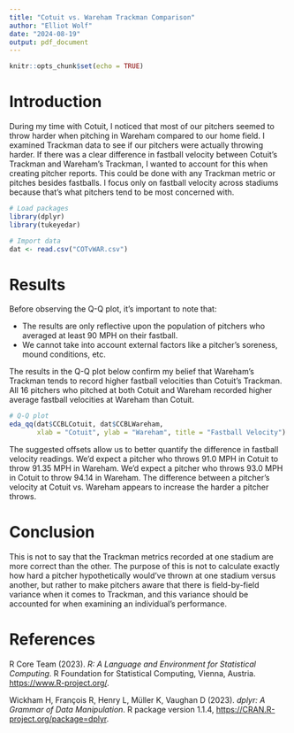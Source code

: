 ```yaml
---
title: "Cotuit vs. Wareham Trackman Comparison"
author: "Elliot Wolf"
date: "2024-08-19"
output: pdf_document
---
```


```r
knitr::opts_chunk$set(echo = TRUE)
```

# Introduction

During my time with Cotuit, I noticed that most of our pitchers seemed to throw harder when pitching in Wareham compared to our home field. I examined Trackman data to see if our pitchers were actually throwing harder. If there was a clear difference in fastball velocity between Cotuit's Trackman and Wareham's Trackman, I wanted to account for this when creating pitcher reports. This could be done with any Trackman metric or pitches besides fastballs. I focus only on fastball velocity across stadiums because that's what pitchers tend to be most concerned with.


```r

# Load packages
library(dplyr)
library(tukeyedar)

# Import data
dat <- read.csv("COTvWAR.csv")


```



# Results
Before observing the Q-Q plot, it's important to note that:

* The results are only reflective upon the population of pitchers who averaged at least 90 MPH on their fastball.
* We cannot take into account external factors like a pitcher's soreness, mound conditions, etc.

The results in the Q-Q plot below confirm my belief that Wareham's Trackman tends to record higher fastball velocities than Cotuit's Trackman. All 16 pitchers who pitched at both Cotuit and Wareham recorded higher average fastball velocities at Wareham than Cotuit. 

```r

# Q-Q plot
eda_qq(dat$CCBLCotuit, dat$CCBLWareham,
       xlab = "Cotuit", ylab = "Wareham", title = "Fastball Velocity")

```

The suggested offsets allow us to better quantify the difference in fastball velocity readings. We'd expect a pitcher who throws 91.0 MPH in Cotuit to throw 91.35 MPH in Wareham. We'd expect a pitcher who throws 93.0 MPH in Cotuit to throw 94.14 in Wareham. The difference between a pitcher's velocity at Cotuit vs. Wareham appears to increase the harder a pitcher throws.

# Conclusion

This is not to say that the Trackman metrics recorded at one stadium are more correct than the other. The purpose of this is not to calculate exactly how hard a pitcher hypothetically would've thrown at one stadium versus another, but rather to make pitchers aware that there is field-by-field variance when it comes to Trackman, and this variance should be accounted for when examining an individual's performance.

# References

R Core Team (2023). _R: A Language and Environment for Statistical Computing_. R Foundation for Statistical
  Computing, Vienna, Austria. <https://www.R-project.org/>.
  
Wickham H, François R, Henry L, Müller K, Vaughan D (2023). _dplyr: A Grammar
  of Data Manipulation_. R package version 1.1.4,
  <https://CRAN.R-project.org/package=dplyr>.
  



